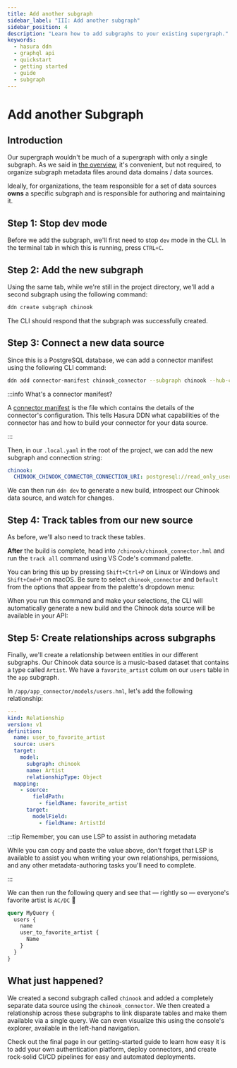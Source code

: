 ```yaml
---
title: Add another subgraph
sidebar_label: "III: Add another subgraph"
sidebar_position: 4
description: "Learn how to add subgraphs to your existing supergraph."
keywords:
  - hasura ddn
  - graphql api
  - quickstart
  - getting started
  - guide
  - subgraph
---
```



# Add another Subgraph

## Introduction

Our supergraph wouldn't be much of a supergraph with only a single subgraph. As we said in
[the overview](/getting-started/overview), it's convenient, but not required, to organize subgraph metadata files around
data domains / data sources.

Ideally, for organizations, the team responsible for a set of data sources **owns** a specific subgraph and is
responsible for authoring and maintaining it.

## Step 1: Stop dev mode

Before we add the subgraph, we'll first need to stop `dev` mode in the CLI. In the terminal tab in which this is
running, press `CTRL+C`.

## Step 2: Add the new subgraph

Using the same tab, while we're still in the project directory, we'll add a second subgraph using the following command:

```bash
ddn create subgraph chinook
```

The CLI should respond that the subgraph was successfully created.

## Step 3: Connect a new data source

Since this is a PostgreSQL database, we can add a connector manifest using the following CLI command:

```bash
ddn add connector-manifest chinook_connector --subgraph chinook --hub-connector hasura/postgres:v0.5.0 --type cloud
```

:::info What's a connector manifest?

A [connector manifest](/ci-cd/projects.mdx) is the file which contains the details of the connector's configuration.
This tells Hasura DDN what capabilities of the connector has and how to build your connector for your data source.

:::

Then, in our `.local.yaml` in the root of the project, we can add the new subgraph and connection string:

```yaml
chinook:
  CHINOOK_CHINOOK_CONNECTOR_CONNECTION_URI: postgresql://read_only_user:readonlyuser@35.236.11.122:5432/Chinook
```

We can then run `ddn dev` to generate a new build, introspect our Chinook data source, and watch for changes.

## Step 4: Track tables from our new source

As before, we'll also need to track these tables.

**After** the build is complete, head into `/chinook/chinook_connector.hml` and run the `track all` command using VS
Code's command palette.

You can bring this up by pressing `Shift+Ctrl+P` on Linux or Windows and `Shift+Cmd+P` on macOS. Be sure to select
`chinook_connector` and `Default` from the options that appear from the palette's dropdown menu:

<Thumbnail src="/img/get-started/trackAllFromChinook.gif" alt="Tracking chinook models" width="1000px" />

When you run this command and make your selections, the CLI will automatically generate a new build and the Chinook data
source will be available in your API:

<Thumbnail src="/img/get-started/0.0.1_console_chinook-api.png" alt="Chinook in API" width="1000px" />

## Step 5: Create relationships across subgraphs

Finally, we'll create a relationship between entities in our different subgraphs. Our Chinook data source is a
music-based dataset that contains a type called `Artist`. We have a `favorite_artist` colum on our `users` table in the
`app` subgraph.

In `/app/app_connector/models/users.hml`, let's add the following relationship:

```yaml
---
kind: Relationship
version: v1
definition:
  name: user_to_favorite_artist
  source: users
  target:
    model:
      subgraph: chinook
      name: Artist
      relationshipType: Object
  mapping:
    - source:
        fieldPath:
          - fieldName: favorite_artist
      target:
        modelField:
          - fieldName: ArtistId
```

:::tip Remember, you can use LSP to assist in authoring metadata

While you can copy and paste the value above, don't forget that LSP is available to assist you when writing your own
relationships, permissions, and any other metadata-authoring tasks you'll need to complete.

:::

We can then run the following query and see that — rightly so — everyone's favorite artist is `AC/DC` 🤘

```graphql
query MyQuery {
  users {
    name
    user_to_favorite_artist {
      Name
    }
  }
}
```

<Thumbnail src="/img/get-started/0.0.1_console_ac-dc.png" alt="AC/DC rock-n-roll" width="1000px" />

## What just happened?

We created a second subgraph called `chinook` and added a completely separate data source using the `chinook_connector`.
We then created a relationship across these subgraphs to link disparate tables and make them available via a single
query. We can even visualize this using the console's explorer, available in the left-hand navigation.

<Thumbnail src="/img/get-started/0.0.1_console_explorer.png" alt="Explorer for supergraph" width="1000px" />

Check out the final page in our getting-started guide to learn how easy it is to add your own authentication platform,
deploy connectors, and create rock-solid CI/CD pipelines for easy and automated deployments.
